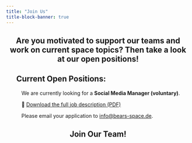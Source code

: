 ```yaml
---
title: "Join Us"
title-block-banner: true
---
```


<div style="text-align: center;">
## Are you motivated to support our teams and work on current space topics? Then take a look at our open positions!
</div>

<div style="padding-left: 2em;">
# Current Open Positions:
</div>

<div style="padding-left: 3em;">
We are currently looking for a **Social Media Manager (voluntary)**.

📄 [Download the full job description (PDF)](open_positions_pdf/Recruitment_Social_Media_Manager_Position.pdf)

Please email your application to [info@bears-space.de](mailto:info@bears-space.de).
</div>



<div style="text-align: center;">

# Join Our Team!

</div>



